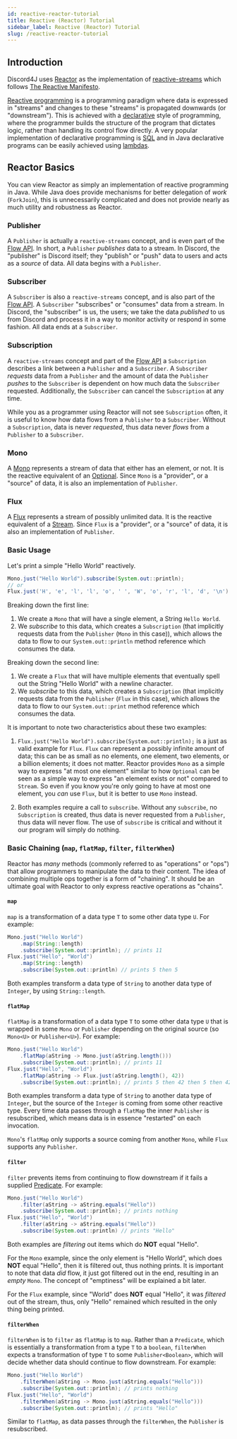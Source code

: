 ```yaml
---
id: reactive-reactor-tutorial
title: Reactive (Reactor) Tutorial
sidebar_label: Reactive (Reactor) Tutorial
slug: /reactive-reactor-tutorial
---
```


## Introduction

Discord4J uses [Reactor](https://projectreactor.io/) as the implementation of [reactive-streams](http://www.reactive-streams.org/) which follows [The Reactive Manifesto](https://www.reactivemanifesto.org/).

[Reactive programming](https://en.wikipedia.org/wiki/Reactive_programming) is a programming paradigm where data is expressed in "streams" and changes to these "streams" is propagated downwards (or "downstream"). This is achieved with a [declarative](https://en.wikipedia.org/wiki/Declarative_programming) style of programming, where the programmer builds the structure of the program that dictates logic, rather than handling its control flow directly. A very popular implementation of declarative programming is [SQL](https://en.wikipedia.org/wiki/SQL) and in Java declarative programs can be easily achieved using [lambdas](lambda-tutorial).

## Reactor Basics

You can view Reactor as simply an implementation of reactive programming in Java. While Java does provide mechanisms for better delegation of _work_ (`ForkJoin`), this is unnecessarily complicated and does not provide nearly as much utility and robustness as Reactor.

### Publisher

A `Publisher` is actually a `reactive-streams` concept, and is even part of the [Flow API](https://docs.oracle.com/javase/9/docs/api/java/util/concurrent/Flow.Publisher.html). In short, a `Publisher` _publishes_ data to a stream. In Discord, the "publisher" is Discord itself; they "publish" or "push" data to users and acts as a _source_ of data. All data begins with a `Publisher`.

### Subscriber

A `Subscriber` is also a `reactive-streams` concept, and is also part of the [Flow API](https://docs.oracle.com/javase/9/docs/api/java/util/concurrent/Flow.Subscriber.html). A `Subscriber` "subscribes" or "consumes" data from a stream. In Discord, the "subscriber" is us, the users; we take the data _published_ to us from Discord and process it in a way to monitor activity or respond in some fashion. All data ends at a `Subscriber`.

### Subscription

A `reactive-streams` concept and part of the [Flow API](https://docs.oracle.com/javase/9/docs/api/java/util/concurrent/Flow.Subscription.html) a `Subscription` describes a link between a `Publisher` and a `Subscriber`. A `Subscriber` _requests_ data from a `Publisher` and the amount of data the `Publisher` _pushes_ to the `Subscriber` is dependent on how much data the `Subscriber` requested. Additionally, the `Subscriber` can cancel the `Subscription` at any time.

While you as a programmer using Reactor will not see `Subscription` often, it is useful to know how data flows from a `Publisher` to a `Subscriber`. Without a `Subscription`, data is never _requested_, thus data never _flows_ from a `Publisher` to a `Subscriber`.

### Mono

A [Mono](https://projectreactor.io/docs/core/release/api/reactor/core/publisher/Mono.html) represents a stream of data that either has an element, or not. It is the reactive equivalent of an [Optional](https://docs.oracle.com/javase/8/docs/api/java/util/Optional.html). Since `Mono` is a "provider", or a "source" of data, it is also an implementation of `Publisher`.

### Flux

A [Flux](https://projectreactor.io/docs/core/release/api/reactor/core/publisher/Flux.html) represents a stream of possibly unlimited data. It is the reactive equivalent of a [Stream](https://docs.oracle.com/javase/8/docs/api/java/util/stream/Stream.html). Since `Flux` is a "provider", or a "source" of data, it is also an implementation of `Publisher`.

### Basic Usage

Let's print a simple "Hello World" reactively.

```java
Mono.just("Hello World").subscribe(System.out::println);
// or
Flux.just('H', 'e', 'l', 'l', 'o', ' ', 'W', 'o', 'r', 'l', 'd', '\n').subscribe(System.out::print);
```

Breaking down the first line:

1. We create a `Mono` that will have a single element, a String `Hello World`.
2. We _subscribe_ to this data, which creates a `Subscription` (that implicitly requests data from the `Publisher` (`Mono` in this case)), which allows the data to flow to our `System.out::println` method reference which consumes the data.

Breaking down the second line:

1. We create a `Flux` that will have multiple elements that eventually spell out the String "Hello World" with a newline character.
2. We _subscribe_ to this data, which creates a `Subscription` (that implicitly requests data from the `Publisher` (`Flux` in this case), which allows the data to flow to our `System.out::print` method reference which consumes the data.

It is important to note two characteristics about these two examples:

1. `Flux.just("Hello World").subscribe(System.out::println);` is a just as valid example for `Flux`. `Flux` can represent a possibly infinite amount of data; this can be as small as no elements, one element, two elements, or a billion elements; it does not matter. Reactor provides `Mono` as a simple way to express "at most one element" similar to how `Optional` can be seen as a simple way to express "an element exists or not" compared to `Stream`. So even if you know you're only going to have at most one element, you _can_ use `Flux`, but it is better to use `Mono` instead.

2. Both examples require a call to `subscribe`. Without any `subscribe`, no `Subscription` is created, thus data is never requested from a `Publisher`, thus data will never flow. The use of `subscribe` is critical and without it our program will simply do nothing.

### Basic Chaining (`map`, `flatMap`, `filter`, `filterWhen`)

Reactor has _many_ methods (commonly referred to as "operations" or "ops") that allow programmers to manipulate the data to their content. The idea of combining multiple ops together is a form of "chaining". It should be an ultimate goal with Reactor to only express reactive operations as "chains".

#### `map`

`map` is a transformation of a data type `T` to some other data type `U`. For example:

```java
Mono.just("Hello World")
    .map(String::length)
    .subscribe(System.out::println); // prints 11
Flux.just("Hello", "World")
    .map(String::length)
    .subscribe(System.out::println) // prints 5 then 5
```

Both examples transform a data type of `String` to another data type of `Integer`, by using `String::length`.

#### `flatMap`

`flatMap` is a transformation of a data type `T` to some other data type `U` that is wrapped in some `Mono` or `Publisher` depending on the original source (so `Mono<U>` or `Publisher<U>`). For example:

```java
Mono.just("Hello World")
    .flatMap(aString -> Mono.just(aString.length()))
    .subscribe(System.out::println); // prints 11
Flux.just("Hello", "World")
    .flatMap(aString -> Flux.just(aString.length(), 42))
    .subscribe(System.out::println); // prints 5 then 42 then 5 then 42
```

Both examples transform a data type of `String` to another data type of `Integer`, but the source of the `Integer` is coming from some other reactive type. Every time data passes through a `flatMap` the inner `Publisher` is resubscribed, which means data is in essence "restarted" on each invocation.

`Mono`'s `flatMap` only supports a source coming from another `Mono`, while `Flux` supports any `Publisher`.

#### `filter`

`filter` prevents items from continuing to flow downstream if it fails a supplied [Predicate](https://docs.oracle.com/javase/8/docs/api/java/util/function/Predicate.html). For example:

```java
Mono.just("Hello World")
    .filter(aString -> aString.equals("Hello"))
    .subscribe(System.out::println); // prints nothing
Flux.just("Hello", "World")
    .filter(aString -> aString.equals("Hello"))
    .subscribe(System.out::println) // prints "Hello"
```

Both examples are _filtering_ out items which do **NOT** equal "Hello".

For the `Mono` example, since the only element is "Hello World", which does **NOT** equal "Hello", then it is filtered out, thus nothing prints. It is important to note that data _did_ flow, it just got filtered out in the end, resulting in an _empty_ `Mono`. The concept of "emptiness" will be explained a bit later.

For the `Flux` example, since "World" does **NOT** equal "Hello", it was _filtered_ out of the stream, thus, only "Hello" remained which resulted in the only thing being printed.

#### `filterWhen`

`filterWhen` is to `filter` as `flatMap` is to `map`. Rather than a `Predicate`, which is essentially a transformation from a type `T` to a `boolean`, `filterWhen` expects a transformation of type `T` to some `Publisher<Boolean>`, which will decide whether data should continue to flow downstream. For example:

```java
Mono.just("Hello World")
    .filterWhen(aString -> Mono.just(aString.equals("Hello")))
    .subscribe(System.out::println); // prints nothing
Flux.just("Hello", "World")
    .filterWhen(aString -> Mono.just(aString.equals("Hello")))
    .subscribe(System.out::println); // prints "Hello"
```

Similar to `flatMap`, as data passes through the `filterWhen`, the `Publisher` is resubscribed.
